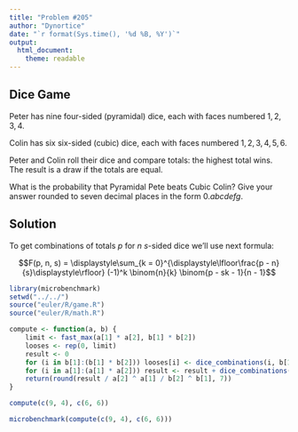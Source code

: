 ```yaml
---
title: "Problem #205"
author: "Dynortice"
date: "`r format(Sys.time(), '%d %B, %Y')`"
output:
  html_document:
    theme: readable
---
```


## Dice Game

Peter has nine four-sided (pyramidal) dice, each with faces numbered $1, 2, 3, 4$.

Colin has six six-sided (cubic) dice, each with faces numbered $1, 2, 3, 4, 5, 6$.

Peter and Colin roll their dice and compare totals: the highest total wins. The result is a draw if the totals are equal.

What is the probability that Pyramidal Pete beats Cubic Colin? Give your answer rounded to seven decimal places in the form $0.abcdefg$.

## Solution

To get combinations of totals $p$ for $n$ $s$-sided dice we'll use next formula:

$$F(p, n, s) = \displaystyle\sum_{k = 0}^{\displaystyle\lfloor\frac{p - n}{s}\displaystyle\rfloor} (-1)^k \binom{n}{k} \binom{p - sk - 1}{n - 1}$$

```r
library(microbenchmark)
setwd("../../")
source("euler/R/game.R")
source("euler/R/math.R")
```

```r
compute <- function(a, b) {
    limit <- fast_max(a[1] * a[2], b[1] * b[2])
    looses <- rep(0, limit)
    result <- 0
    for (i in b[1]:(b[1] * b[2])) looses[i] <- dice_combinations(i, b[1], b[2]) + looses[i - 1]
    for (i in a[1]:(a[1] * a[2])) result <- result + dice_combinations(i, a[1], a[2]) * looses[i - 1]
    return(round(result / a[2] ^ a[1] / b[2] ^ b[1], 7))
}
```

```r
compute(c(9, 4), c(6, 6))
```

```r
microbenchmark(compute(c(9, 4), c(6, 6)))
```
